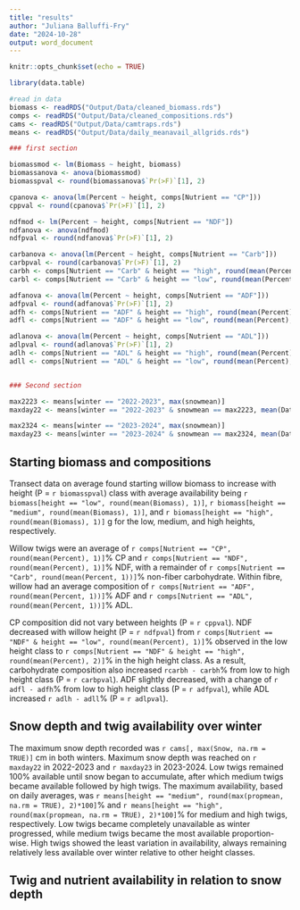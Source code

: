 ```yaml
---
title: "results"
author: "Juliana Balluffi-Fry"
date: "2024-10-28"
output: word_document
---
```


```r
knitr::opts_chunk$set(echo = TRUE)

library(data.table)

#read in data 
biomass <- readRDS("Output/Data/cleaned_biomass.rds")
comps <- readRDS("Output/Data/cleaned_compositions.rds")
cams <- readRDS("Output/Data/camtraps.rds")
means <- readRDS("Output/Data/daily_meanavail_allgrids.rds")

### first section 

biomassmod <- lm(Biomass ~ height, biomass)
biomassanova <- anova(biomassmod)
biomasspval <- round(biomassanova$`Pr(>F)`[1], 2)

cpanova <- anova(lm(Percent ~ height, comps[Nutrient == "CP"]))
cppval <- round(cpanova$`Pr(>F)`[1], 2)

ndfmod <- lm(Percent ~ height, comps[Nutrient == "NDF"])
ndfanova <- anova(ndfmod)
ndfpval <- round(ndfanova$`Pr(>F)`[1], 2)

carbanova <- anova(lm(Percent ~ height, comps[Nutrient == "Carb"]))
carbpval <- round(carbanova$`Pr(>F)`[1], 2)
carbh <- comps[Nutrient == "Carb" & height == "high", round(mean(Percent), 1)]
carbl <- comps[Nutrient == "Carb" & height == "low", round(mean(Percent), 1)]

adfanova <- anova(lm(Percent ~ height, comps[Nutrient == "ADF"]))
adfpval <- round(adfanova$`Pr(>F)`[1], 2)
adfh <- comps[Nutrient == "ADF" & height == "high", round(mean(Percent), 1)]
adfl <- comps[Nutrient == "ADF" & height == "low", round(mean(Percent), 1)]

adlanova <- anova(lm(Percent ~ height, comps[Nutrient == "ADL"]))
adlpval <- round(adlanova$`Pr(>F)`[1], 2)
adlh <- comps[Nutrient == "ADL" & height == "high", round(mean(Percent), 1)]
adll <- comps[Nutrient == "ADL" & height == "low", round(mean(Percent), 1)]


### Second section

max2223 <- means[winter == "2022-2023", max(snowmean)]
maxday22 <- means[winter == "2022-2023" & snowmean == max2223, mean(Date)]

max2324 <- means[winter == "2023-2024", max(snowmean)]
maxday23 <- means[winter == "2023-2024" & snowmean == max2324, mean(Date)]

```

## Starting biomass and compositions

Transect data on average found starting willow biomass to increase with height (P = `r biomasspval`) class with average availability being `r biomass[height == "low", round(mean(Biomass), 1)]`, `r biomass[height == "medium", round(mean(Biomass), 1)]`, and `r biomass[height == "high", round(mean(Biomass), 1)]` g for the low, medium, and high heights, respectively. 

Willow twigs were an average of `r comps[Nutrient == "CP", round(mean(Percent), 1)]`% CP and `r comps[Nutrient == "NDF", round(mean(Percent), 1)]`% NDF, with a remainder of `r comps[Nutrient == "Carb", round(mean(Percent, 1))]`% non-fiber carbohydrate. Within fibre, willow had an average composition of `r comps[Nutrient == "ADF", round(mean(Percent, 1))]`% ADF and `r comps[Nutrient == "ADL", round(mean(Percent, 1))]`% ADL.

CP composition did not vary between heights (P = `r cppval`). NDF decreased with willow height (P = `r ndfpval`) from `r comps[Nutrient == "NDF" & height == "low", round(mean(Percent), 1)]`% observed in the low height class to `r comps[Nutrient == "NDF" & height == "high", round(mean(Percent), 2)]`% in the high height class. As a result, carbohydrate composition also increased `rcarbh - carbh`% from low to high height class (P = `r carbpval`). ADF slightly decreased, with a change of `r adfl - adfh`% from low to high height class (P = `r adfpval`), while ADL increased `r adlh - adll`% (P = `r adlpval`).


## Snow depth and twig availability over winter

The maximum snow depth recorded was `r cams[, max(Snow, na.rm = TRUE)]` cm in both winters. Maximum snow depth was reached on `r maxday22` in 2022-2023 and `r maxday23` in 2023-2024. Low twigs remained 100% available until snow began to accumulate, after which medium twigs became available followed by high twigs. The maximum availability, based on daily averages, was `r means[height == "medium", round(max(propmean, na.rm = TRUE), 2)*100]`% and `r means[height == "high", round(max(propmean, na.rm = TRUE), 2)*100]`% for medium and high twigs, respectively. Low twigs became completely unavailable as winter progressed, while medium twigs became the most available proportion-wise. High twigs showed the least variation in availability, always remaining relatively less available over winter relative to other height classes.


## Twig and nutrient availability in relation to snow depth
